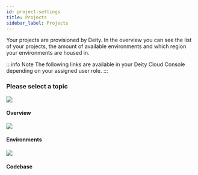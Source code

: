 ```yaml
---
id: project-settings
title: Projects
sidebar_label: Projects
---
```



Your projects are provisioned by Deity. In the overview you can see the list of your projects, the amount of available environments and which region your environments are housed in.

:::info Note
The following links are available in your Deity Cloud Console depending on your assigned user role.
:::

### Please select a topic
<div className="flex mb80 brighten">
  <Card to="/console/project-settings/overview">
    <img src="/img/icons/folders.svg" />
    <h4>Overview</h4>
    <p></p>
  </Card>
  <Card to="/console/project-settings/environments">
    <img src="/img/icons/cloud.svg" />
    <h4>Environments</h4>
    <p></p>
  </Card>
  <Card to="/console/project-settings/codebase">
    <img src="/img/icons/gitfork.svg" />
    <h4>Codebase</h4>
    <p></p>
  </Card>
</div>